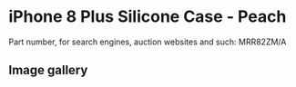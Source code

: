 # iPhone 8 Plus Silicone Case - Peach

Part number, for search engines, auction websites and such: MRR82ZM/A

## Image gallery

<div style={{ width: "768px" }}>
  <GalleryComponent
    images={[
      {
        original: "/everysource/MRR82",
        thumbnail: "/everypreview/MRR82",
      },
      {
        original: "/everysource/MRR82_AV1_GOLD",
        thumbnail: "/everypreview/MRR82_AV1_GOLD",
      },
      {
        original: "/everysource/MRR82_AV1_SILVER",
        thumbnail: "/everypreview/MRR82_AV1_SILVER",
      },
      {
        original: "/everysource/MRR82_AV1_SPACE_GRAY",
        thumbnail: "/everypreview/MRR82_AV1_SPACE_GRAY",
      },
      {
        original: "/everysource/MRR82_AV2",
        thumbnail: "/everypreview/MRR82_AV2",
      }
    ]}
  />
</div>